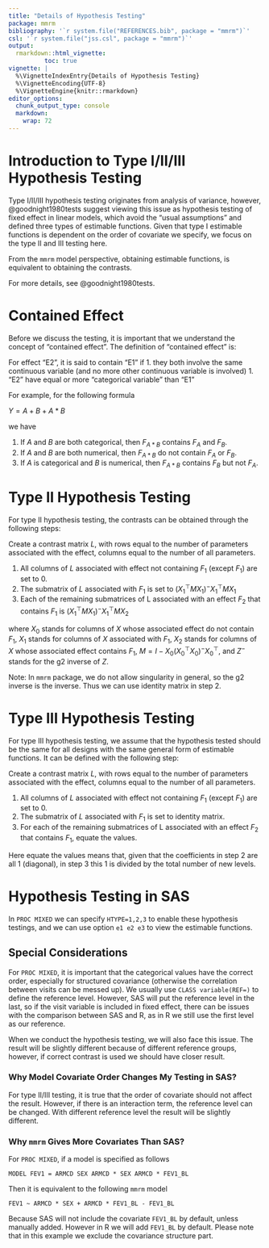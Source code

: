 ```yaml
---
title: "Details of Hypothesis Testing"
package: mmrm
bibliography: '`r system.file("REFERENCES.bib", package = "mmrm")`'
csl: '`r system.file("jss.csl", package = "mmrm")`'
output:
  rmarkdown::html_vignette:
          toc: true
vignette: |
  %\VignetteIndexEntry{Details of Hypothesis Testing}
  %\VignetteEncoding{UTF-8}
  %\VignetteEngine{knitr::rmarkdown}
editor_options:
  chunk_output_type: console
  markdown:
    wrap: 72
---
```


# Introduction to Type I/II/III Hypothesis Testing


Type I/II/III hypothesis testing originates from analysis of variance, however, 
@goodnight1980tests suggest viewing this issue as hypothesis testing of fixed effect
in linear models, which avoid the "usual assumptions" and defined three types of estimable
functions.
Given that type I estimable functions is dependent on the order of covariate we specify,
we focus on the type II and III testing here.

From the `mmrm` model perspective, obtaining estimable functions, is equivalent to obtaining the
contrasts.

For more details, see @goodnight1980tests.

# Contained Effect

Before we discuss the testing, it is important that we understand the concept of "contained effect".
The definition of "contained effect" is:

For effect "E2", it is said to contain "E1" if
1. they both involve the same continuous variable (and no more other continuous variable is involved)
1. "E2" have equal or more "categorical variable" than "E1"

For example, for the following formula

$Y = A + B + A*B$

we have

1. If $A$ and $B$ are both categorical, then $F_{A*B}$ contains $F_{A}$ and $F_{B}$.
1. If $A$ and $B$ are both numerical, then $F_{A*B}$ do not contain $F_{A}$ or $F_{B}$.
1. If $A$ is categorical and $B$ is numerical, then $F_{A*B}$ contains $F_{B}$ but not $F_{A}$.

# Type II Hypothesis Testing

For type II hypothesis testing, the contrasts can be obtained through the following steps:

Create a contrast matrix $L$, with rows equal to the number of parameters associated with the effect,
columns equal to the number of all parameters.

1. All columns of $L$ associated with effect not containing $F_1$ (except $F_1$) are set to 0.
1. The submatrix of $L$ associated with $F_1$ is set to $(X_1^\top M X_1)^{-}X_1^\top M X_1$
1. Each of the remaining submatrices of L associated with an effect $F_2$ that contains $F_1$ is $(X_1^\top M X_1)^{-}X_1^\top M X_2$

where $X_0$ stands for columns of $X$ whose associated effect do not contain $F_1$,
$X_1$ stands for columns of $X$ associated with $F_1$,
$X_2$ stands for columns of $X$ whose associated effect contains $F_1$,
$M = I - X_0(X_0^\top X_0)^{-}X_0^\top$,
and $Z^{-}$ stands for the g2 inverse of $Z$.

Note: In `mmrm` package, we do not allow singularity in general, so the g2 inverse is the inverse.
Thus we can use identity matrix in step 2.

# Type III Hypothesis Testing

For type III hypothesis testing, we assume that the hypothesis tested should be the same for all
designs with the same general form of estimable functions.
It can be defined with the following step:

Create a contrast matrix $L$, with rows equal to the number of parameters associated with the effect,
columns equal to the number of all parameters.

1. All columns of $L$ associated with effect not containing $F_1$ (except $F_1$) are set to 0.
1. The submatrix of $L$ associated with $F_1$ is set to identity matrix.
1. For each of the remaining submatrices of L associated with an effect $F_2$ that contains $F_1$, equate the
values.

Here equate the values means that, given that the coefficients in step 2 are all 1 (diagonal), in step 3
this 1 is divided by the total number of new levels.

# Hypothesis Testing in SAS

In `PROC MIXED` we can specify `HTYPE=1,2,3` to enable these hypothesis testings, and we can use option `e1 e2 e3` to
view the estimable functions.

## Special Considerations

For `PROC MIXED`, it is important that the categorical values have the correct order, especially
for structured covariance (otherwise the correlation between visits can be messed up).
We usually use `CLASS variable(REF=)` to define the reference level.
However, SAS will put the reference level in the last, so if the visit variable is included in fixed effect,
there can be issues with the comparison between SAS and R, as in R we still use the first level as our reference.

When we conduct the hypothesis testing, we will also face this issue.
The result will be slightly different because of different reference groups, however, if correct contrast is used
we should have closer result.

### Why Model Covariate Order Changes My Testing in SAS?

For type II/III testing, it is true that the order of covariate should not affect the result.
However, if there is an interaction term, the reference level can be changed.
With different reference level the result will be slightly different.

### Why `mmrm` Gives More Covariates Than SAS?

For `PROC MIXED`, if a model is specified as follows

```
MODEL FEV1 = ARMCD SEX ARMCD * SEX ARMCD * FEV1_BL
```

Then it is equivalent to the following `mmrm` model

```
FEV1 ~ ARMCD * SEX + ARMCD * FEV1_BL - FEV1_BL
```

Because SAS will not include the covariate `FEV1_BL` by default, unless manually added.
However in R we will add `FEV1_BL` by default.
Please note that in this example we exclude the covariance structure part.
